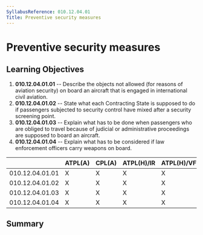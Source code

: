 ```yaml
---
SyllabusReference: 010.12.04.01
Title: Preventive security measures
---
```


# Preventive security measures

## Learning Objectives

1.  **010.12.04.01.01** -- Describe the objects not allowed (for reasons of
    aviation security) on board an aircraft that is engaged in international
    civil aviation.
2.  **010.12.04.01.02** -- State what each Contracting State is supposed to do if
    passengers subjected to security control have mixed after a security
    screening point.
3.  **010.12.04.01.03** -- Explain what has to be done when passengers who are
    obliged to travel because of judicial or administrative proceedings are
    supposed to board an aircraft.
4.  **010.12.04.01.04** -- Explain what has to be considered if law enforcement
    officers carry weapons on board.

|                 | ATPL(A) | CPL(A) | ATPL(H)/IR | ATPL(H)/VFR | CPL(H) | IR  | CBIR(A) |
| --------------- | ------- | ------ | ---------- | ----------- | ------ | --- | ------- |
| 010.12.04.01.01 | X       | X      | X          | X           | X      |     |         |
| 010.12.04.01.02 | X       | X      | X          | X           | X      |     |         |
| 010.12.04.01.03 | X       | X      | X          | X           | X      |     |         |
| 010.12.04.01.04 | X       | X      | X          | X           | X      |     |         |

## Summary
